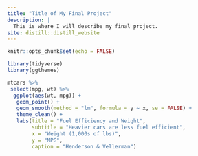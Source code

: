 ```yaml
---
title: "Title of My Final Project"
description: |
  This is where I will describe my final project.
site: distill::distill_website
---
```


```r
knitr::opts_chunk$set(echo = FALSE)

library(tidyverse)
library(ggthemes)
```

```r
mtcars %>% 
 select(mpg, wt) %>% 
  ggplot(aes(wt, mpg)) +
   geom_point() +
   geom_smooth(method = "lm", formula = y ~ x, se = FALSE) +
   theme_clean() +
   labs(title = "Fuel Efficiency and Weight",
        subtitle = "Heavier cars are less fuel efficient",
        x = "Weight (1,000s of lbs)",
        y = "MPG",
        caption = "Henderson & Vellerman")
```

